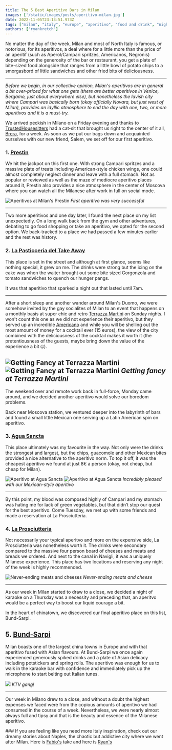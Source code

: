 ```yaml
---
title: The 5 Best Aperitivo Bars in Milan
images: ['/static/images/posts/aperitivo-milan.jpg']
date: 2022-11-05T23:13:51.973Z
tags: ["milan", "italy", "europe", "aperitivo", "food and drink", "nightlife", "travel", "brera", "campari", "americano", "terrazza martini", "moscova", "mexican cuisine"]
authors: ['ryankretch']
---
```

No matter the day of the week, Milan and most of North Italy is famous, or notorious, for its aperitivos, a deal where for a little more than the price of an aperitif (such as Aperol/Campari spritzes, Americanos, Negronis) depending on the generosity of the bar or restaurant, you get a plate of bite-sized food alongside that ranges from a little bowl of potato chips to a smorgasbord of little sandwiches and other fried bits of deliciousness.

---
*Before we begin, in our collective opinion, Milan's aperitivos are in general a bit over-priced for what one gets (there are better aperitivos in Venice, Bergamo, just about everywhere else), but nonetheless the lavish city where Campari was basically born (okay officially Novara, but just west of Milan), provides an idyllic atmosphere to end the day with one, two, or more aperitivos and it is a must-try.*

We arrived peckish in Milano on a Friday evening and thanks to [TrustedHousesitters](https://www.trustedhousesitters.com/) had a cat-sit that brought us right to the center of it all, [Brera](https://www.google.com/search?q=brera&oq=brera&aqs=chrome.0.69i59j0i512j69i60j69i61l2j69i60l3.1022j0j4&sourceid=chrome&ie=UTF-8), for a week. As soon as we put our bags down and acquainted ourselves with our new friend, Salem, we set off for our first aperitivo.

### 1. [Prestin](https://prestinmilano.it/)
We hit the jackpot on this first one. With strong Campari spritzes and a massive plate of treats including American-style chicken wings, one could almost completely neglect dinner and leave with a full stomach. Not as popular or reviewed as well as the maze of mediocre aperitivo places around it, Prestin also provides a nice atmosphere in the center of Moscova where you can watch all the Milanese after work in full on social mode.

![Aperitivos at Milan's Prestin](https://res.cloudinary.com/dx4cuted1/image/upload/q_60/v1667728962/italy%202022/milan-aperitivo/IMG_3856_uwfpxi.jpg)
*First aperitivo was very successful*

---

Two more aperitivos and one day later, I found the next place on my list unexpectedly. On a long walk back from the gym and other adventures, debating to go food shopping or take an aperitivo, we opted for the second option. We back-tracked to a place we had passed a few minutes earlier and the rest was history.

### 2. [La Pasticceria del Take Away](https://it-it.facebook.com/lapasticceriadeltakeaway/)
This place is set in the street and although at first glance, seems like nothing special, it grew on me. The drinks were strong but the icing on the cake was when the waiter brought out some bite sized Gorgonzola and tomato sandwiches to quench our hunger pangs.

It was that aperitivo that sparked a night out that lasted until 7am.

---

After a short sleep and another wander around Milan's Duomo, we were somehow invited by the gay socialites of Milan to an event that happens on a monthly basis at super chic and retro [Terrazza Martini](https://www.tripadvisor.it/Attraction_Review-g187849-d15335740-Reviews-or10-Terrazza_Martini_Milano-Milan_Lombardy.html) on Sunday nights. I won't count this one as we did not experience their aperitivo, but they served up an incredible [Americano](https://ricette.giallozafferano.it/Americano-cocktail.html) and while you will be shelling out the most amount of money for a cocktail ever (15 euros), the view of the city combined with the deliciousness of the cocktail makes it worth it (the pretentiousness of the guests, maybe bring down the value of the experience a bit 🤐).

![Getting Fancy at Terrazza Martini](https://res.cloudinary.com/dx4cuted1/image/upload/q_60/v1667729785/italy%202022/milan-aperitivo/ec3d500c-032e-4c9c-aef2-9aacc4b1962d_uopvg8.jpg)
![Getting Fancy at Terrazza Martini](https://res.cloudinary.com/dx4cuted1/image/upload/q_60/v1667729044/italy%202022/milan-aperitivo/IMG_3909_g5m3ma.jpg)
*Getting fancy at Terrazza Martini*
---

The weekend over and remote work back in full-force, Monday came around, and we decided another aperitivo would solve our boredom problems. 

Back near Moscova station, we ventured deeper into the labyrinth of bars and found a small little Mexican one serving up a Latin American spin on aperitivo. 

### 3. [Agua Sancta](http://www.aguasancta.it/)
This place ultimately was my favourite in the way. Not only were the drinks the strongest and largest, but the chips, guacomole and other Mexican bites provided a nice alternative to the aperitivo norm. To top it off, it was the cheapest aperitivo we found at just 8€ a person (okay, not cheap, but cheap for Milan).

![Aperitivo at Agua Sancta](https://res.cloudinary.com/dx4cuted1/image/upload/q_60/v1667728962/italy%202022/milan-aperitivo/IMG_3898_did39c.jpg)
![Aperitivo at Agua Sancta](https://res.cloudinary.com/dx4cuted1/image/upload/q_60/v1667729058/italy%202022/milan-aperitivo/IMG_3901_lc1q9n.jpg)
*Incredibly pleased with our Mexican-style aperitivo*

---
By this point, my blood was composed highly of Campari and my stomach was hating me for lack of green vegetables, but that didn’t stop our quest for the best aperitivo. Come Tuesday, we met up with some friends and made a reservation at La Prosciutteria.

### 4. [La Prosciutteria](https://www.laprosciutteria.com/)

Not necessarily your typical aperitvo and more on the expensive side, La Prosciutteria was nonetheless worth it. The drinks were secondary compared to the massive four person board of cheeses and meats and breads we ordered. And next to the canal in Navigli, it was a uniquely Milanese experience. This place has two locations and reserving any night of the week is highly recommended.

![Never-ending meats and cheeses](https://res.cloudinary.com/dx4cuted1/image/upload/q_60/e_fill_light:0/v1667729040/italy%202022/milan-aperitivo/IMG_3944_qmng1e.jpg)
*Never-ending meats and cheese*

---
As our week in Milan started to draw to a close, we decided a night of karaoke on a Thursday was a necessity and preceding that, an aperitvo would be a perfect way to boost our liquid courage a bit. 

In the heart of chinatown, we discovered our final aperitivo place on this list, Bund-Sarpi.

## 5. [Bund-Sarpi](https://www.instagram.com/bund_milanosarpi/?hl=en)

Milan boasts one of the largest china towns in Europe and with that aperitivo fused with Asian flavours. At Bund-Sarpi we once again experienced generously spiked drinks and a plate of Asian delicacy including potstickers and spring rolls. The aperitivo was enough for us to walk in the karaoke bar with confidence and immediately pick up the microphone to start belting out Italian tunes.

![](https://res.cloudinary.com/dx4cuted1/image/upload/v1667728900/italy%202022/milan-aperitivo/7fa9e87d-f87b-475c-98f9-2aec4c205b13_efkscg.jpg)
*KTV gang!*

---

Our week in Milano drew to a close, and without a doubt the highest expenses we faced were from the copious amounts of aperitivo we had consumed in the course of a week. Nevertheless, we were nearly almost always full and tipsy and that is the beauty and essence of the Milanese aperitivo.

### If you are feeling like you need more Italy inspiration, check out our dreamy stories about Naples, the chaotic but addictive city where we went after Milan. Here is [Fabio's](https://www.thefabryk.com/naples-pizza-amore-e-fantasia/) take and here is [Ryan's](https://www.thefabryk.com/24-hours-napoli-part-1/)